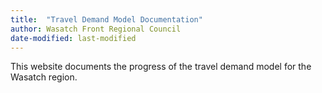 ```yaml
---
title:  "Travel Demand Model Documentation"
author: Wasatch Front Regional Council
date-modified: last-modified
---
```


This website documents the progress of the travel demand model for the Wasatch region. 
